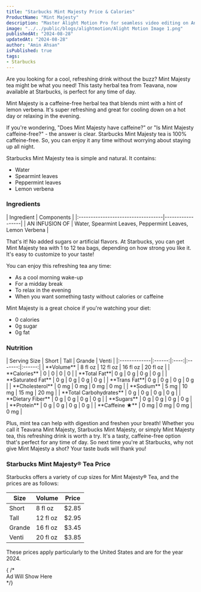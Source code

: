 ```yaml
---
title: "Starbucks Mint Majesty Price & Calories"
ProductName: "Mint Majesty"
description: "Master Alight Motion Pro for seamless video editing on Android, iOS, and Tablets with our ultimate guide, unlocking advanced features and elevating your skills in 2024!"
image: "../../public/blogs/alightmotion/Alight Motion Image 1.png"
publishedAt: "2024-08-28"
updatedAt: "2024-08-28"
author: "Amin Ahsan"
isPublished: true
tags:
- Starbucks
---
```


Are you looking for a cool, refreshing drink without the buzz? Mint Majesty tea might be what you need! This tasty herbal tea from Teavana, now available at Starbucks, is perfect for any time of day.

Mint Majesty is a caffeine-free herbal tea that blends mint with a hint of lemon verbena. It's super refreshing and great for cooling down on a hot day or relaxing in the evening.

If you're wondering, "Does Mint Majesty have caffeine?" or "Is Mint Majesty caffeine-free?" - the answer is clear. Starbucks Mint Majesty tea is 100% caffeine-free. So, you can enjoy it any time without worrying about staying up all night.

Starbucks Mint Majesty tea is simple and natural. It contains:
- Water
- Spearmint leaves
- Peppermint leaves
- Lemon verbena

### Ingredients
<div style={{ overflowX: "scroll", fontSize: "14px" }}>
| Ingredient                         | Components       |
|:-----------------------------------|------------------|
| AN INFUSION OF                     | Water, Spearmint Leaves, Peppermint Leaves, Lemon Verbena |
</div>

That's it! No added sugars or artificial flavors.
At Starbucks, you can get Mint Majesty tea with 1 to 12 tea bags, depending on how strong you like it. It's easy to customize to your taste!

You can enjoy this refreshing tea any time:
- As a cool morning wake-up
- For a midday break
- To relax in the evening
- When you want something tasty without calories or caffeine

Mint Majesty is a great choice if you're watching your diet:
- 0 calories
- 0g sugar
- 0g fat

### Nutrition

<div className="table-container">
| Serving Size | Short | Tall | Grande | Venti |
|:-------------|:------:|:----:|:-------:|:------:|
| **Volume**   | 8 fl oz | 12 fl oz | 16 fl oz | 20 fl oz |
| **Calories** | 0      | 0    | 0       | 0     |
| **Total Fat**| 0 g    | 0 g  | 0 g     | 0 g   |
| **Saturated Fat** | 0 g | 0 g  | 0 g     | 0 g   |
| **Trans Fat**| 0 g    | 0 g  | 0 g     | 0 g   |
| **Cholesterol** | 0 mg | 0 mg | 0 mg    | 0 mg  |
| **Sodium**   | 5 mg   | 10 mg | 15 mg   | 20 mg |
| **Total Carbohydrates** | 0 g | 0 g | 0 g | 0 g |
| **Dietary Fiber** | 0 g | 0 g | 0 g | 0 g |
| **Sugars**   | 0 g    | 0 g  | 0 g     | 0 g   |
| **Protein**  | 0 g    | 0 g  | 0 g     | 0 g   |
| **Caffeine ★** | 0 mg | 0 mg | 0 mg    | 0 mg  |
</div>

Plus, mint tea can help with digestion and freshen your breath!
Whether you call it Teavana Mint Majesty, Starbucks Mint Majesty, or simply Mint Majesty tea, this refreshing drink is worth a try. It's a tasty, caffeine-free option that's perfect for any time of day. So next time you're at Starbucks, why not give Mint Majesty a shot? Your taste buds will thank you!

  <style jsx>{`
  @media (min-width: 768px) {
    .responsive-grid {
      display: grid;
      grid-template-columns: 1fr 1fr;
    }
    `} </style>

<div
  style={{
    backgroundColor: "#cee3de",
    borderLeft: "3px solid #0c7556",
    padding: "20px",
    paddingTop: "13px",
    display: "grid",
    height: "fit-content",
  }}
  class="responsive-grid"
>
  <div>
    <h3>Starbucks Mint Majesty® Tea Price</h3>
    <p>Starbucks offers a variety of cup sizes for Mint Majesty® Tea, and the prices are as follows:</p>
    <table
      style={{
        backgroundColor: "white",
        width: "100%",
        padding: "20px",
        borderCollapse: "collapse",
        borderRadius: "13px",
      }}
    >
      <thead>
        <tr>
          <th style={{ padding: "8px 24px", textAlign: "left" }}>Size</th>
          <th style={{ padding: "8px 24px", textAlign: "left" }}>Volume</th>
          <th style={{ padding: "8px 24px", textAlign: "left" }}>Price</th>
        </tr>
      </thead>
      <tbody>
        <tr>
          <td style={{ padding: "8px 24px", textAlign: "left" }}>Short</td>
          <td style={{ padding: "8px 24px", textAlign: "left" }}>8 fl oz</td>
          <td style={{ padding: "8px 24px", textAlign: "left" }}>$2.85</td>
        </tr>
        <tr>
          <td style={{ padding: "8px 24px", textAlign: "left" }}>Tall</td>
          <td style={{ padding: "8px 24px", textAlign: "left" }}>12 fl oz</td>
          <td style={{ padding: "8px 24px", textAlign: "left" }}>$2.95</td>
        </tr>
        <tr>
          <td style={{ padding: "8px 24px", textAlign: "left" }}>Grande</td>
          <td style={{ padding: "8px 24px", textAlign: "left" }}>16 fl oz</td>
          <td style={{ padding: "8px 24px", textAlign: "left" }}>$3.45</td>
        </tr>
        <tr>
          <td style={{ padding: "8px 24px", textAlign: "left" }}>Venti</td>
          <td style={{ padding: "8px 24px", textAlign: "left" }}>20 fl oz</td>
          <td style={{ padding: "8px 24px", textAlign: "left" }}>$3.85</td>
        </tr>
      </tbody>
    </table>
    <p>These prices apply particularly to the United States and are for the year 2024.</p>
  </div>
  {  /* <div>Ad Will Show Here</div> */}
  <div></div>
</div>

<style jsx>{`
  .table-container {
    overflow-x: auto;
    position: relative;
  }
  .table-container table {
    border-collapse: collapse;
    width: 30%;
  }
  .table-container th,
  .table-container td {
    border: 1px solid #ddd;
    padding: 2px;
    min-width: 30px;
    font-size: 11px;
  }
  .table-container th:first-child,
  .table-container td:first-child {
    position: sticky;
    left: 0;
    background-color: white;
    z-index: 1;
  }
  @media (max-width: 768px) {
    .table-container th:not(:first-child),
    .table-container td:not(:first-child) {
      min-width: 50px;
    }
  }
`}</style>
